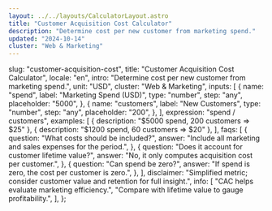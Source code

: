 ```yaml
---
layout: ../../layouts/CalculatorLayout.astro
title: "Customer Acquisition Cost Calculator"
description: "Determine cost per new customer from marketing spend."
updated: "2024-10-14"
cluster: "Web & Marketing"
---
```



  slug: "customer-acquisition-cost",
  title: "Customer Acquisition Cost Calculator",
  locale: "en",
  intro: "Determine cost per new customer from marketing spend.",
  unit: "USD",
  cluster: "Web & Marketing",
  inputs: [
    {
      name: "spend",
      label: "Marketing Spend (USD)",
      type: "number",
      step: "any",
      placeholder: "5000",
    },
    {
      name: "customers",
      label: "New Customers",
      type: "number",
      step: "any",
      placeholder: "200",
    },
  ],
  expression: "spend / customers",
  examples: [
    { description: "$5000 spend, 200 customers ⇒ $25" },
    { description: "$1200 spend, 60 customers ⇒ $20" },
  ],
  faqs: [
    {
      question: "What costs should be included?",
      answer: "Include all marketing and sales expenses for the period.",
    },
    {
      question: "Does it account for customer lifetime value?",
      answer: "No, it only computes acquisition cost per customer.",
    },
    {
      question: "Can spend be zero?",
      answer: "If spend is zero, the cost per customer is zero.",
    },
  ],
  disclaimer:
    "Simplified metric; consider customer value and retention for full insight.",
  info: [
    "CAC helps evaluate marketing efficiency.",
    "Compare with lifetime value to gauge profitability.",
  ],
};

<Calculator schema={schema} />
